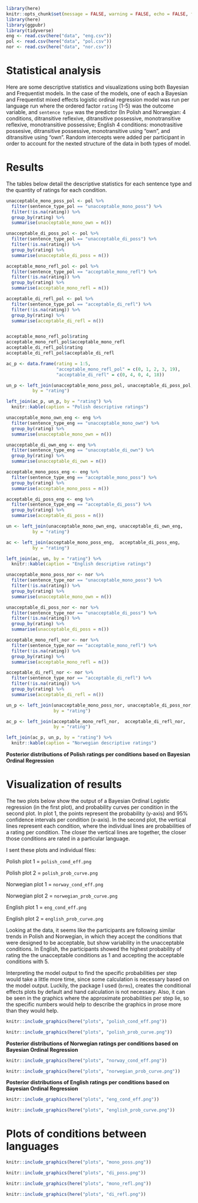 
```r
library(here)
knitr::opts_chunk$set(message = FALSE, warning = FALSE, echo = FALSE, fig.width = 7, fig.height = 6)
library(here)
library(ggpubr)
library(tidyverse)
eng <- read.csv(here("data", "eng.csv"))
pol <- read.csv(here("data", "pol.csv"))
nor <- read.csv(here("data", "nor.csv"))
```

# Statistical analysis
Here are some descriptive statistics and visualizations using both Bayesian and Frequentist models. In the case of the models, one of each a Bayesian and Frequentist mixed effects logistic ordinal regression model was run per language run where the ordered factor `rating` (1-5) was the outcome variable, and `sentence type` was the predictor (In Polish and Norwegian: 4 conditions, ditransitive reflexive, ditransitive possessive, monotransitive reflexive, monotransitive possessive; English 4 conditions: monotrasitive possesive, ditransitive possessive, monotransitive using "own", and ditransitive using "own". Random intercepts were added per participant in order to account for the nexted structure of the data in both types of model. 

# Results 

The tables below detail the descriptive statistics for each sentence type and the quantity of ratings for each condition. 

```r
unacceptable_mono_poss_pol <- pol %>% 
  filter(sentence_type_pol == "unacceptable_mono_poss") %>% 
  filter(!is.na(rating)) %>% 
  group_by(rating) %>%
  summarise(unacceptable_mono_own = n()) 

unacceptable_di_poss_pol <- pol %>% 
  filter(sentence_type_pol == "unacceptable_di_poss") %>% 
  filter(!is.na(rating)) %>% 
  group_by(rating) %>%
  summarise(unacceptable_di_poss = n()) 

acceptable_mono_refl_pol <- pol %>% 
  filter(sentence_type_pol == "acceptable_mono_refl") %>% 
  filter(!is.na(rating)) %>% 
  group_by(rating) %>%
  summarise(acceptable_mono_refl = n()) 

acceptable_di_refl_pol <- pol %>% 
  filter(sentence_type_pol == "acceptable_di_refl") %>%
  filter(!is.na(rating)) %>% 
  group_by(rating) %>%
  summarise(acceptable_di_refl = n()) 


acceptable_mono_refl_pol$rating
acceptable_mono_refl_pol$acceptable_mono_refl
acceptable_di_refl_pol$rating
acceptable_di_refl_pol$acceptable_di_refl

ac_p <- data.frame(rating = 1:5, 
                   "acceptable_mono_refl_pol" = c(0, 1, 2, 3, 19),
                   "acceptable_di_refl" = c(0, 4, 0, 4, 18))

un_p <- left_join(unacceptable_mono_poss_pol, unacceptable_di_poss_pol,
          by = "rating")
```


```r
left_join(ac_p, un_p, by = "rating") %>% 
  knitr::kable(caption = "Polish descriptive ratings")
```


```r
unacceptable_mono_own_eng <- eng %>% 
  filter(sentence_type_eng == "unacceptable_mono_own") %>% 
  group_by(rating) %>%
  summarise(unacceptable_mono_own = n()) 

unacceptable_di_own_eng <- eng %>% 
  filter(sentence_type_eng == "unacceptable_di_own") %>% 
  group_by(rating) %>%
  summarise(unacceptable_di_own = n()) 

acceptable_mono_poss_eng <- eng %>% 
  filter(sentence_type_eng == "acceptable_mono_poss") %>% 
  group_by(rating) %>%
  summarise(acceptable_mono_poss = n()) 

acceptable_di_poss_eng <- eng %>% 
  filter(sentence_type_eng == "acceptable_di_poss") %>% 
  group_by(rating) %>%
  summarise(acceptable_di_poss = n()) 

un <- left_join(unacceptable_mono_own_eng, unacceptable_di_own_eng,
          by = "rating")

ac <- left_join(acceptable_mono_poss_eng,  acceptable_di_poss_eng,
          by = "rating")

left_join(ac, un, by = "rating") %>% 
  knitr::kable(caption = "English descriptive ratings")
```

```r

unacceptable_mono_poss_nor <- nor %>% 
  filter(sentence_type_nor == "unacceptable_mono_poss") %>% 
  filter(!is.na(rating)) %>% 
  group_by(rating) %>%
  summarise(unacceptable_mono_own = n()) 

unacceptable_di_poss_nor <- nor %>% 
  filter(sentence_type_nor == "unacceptable_di_poss") %>% 
  filter(!is.na(rating)) %>% 
  group_by(rating) %>%
  summarise(unacceptable_di_poss = n()) 

acceptable_mono_refl_nor <- nor %>% 
  filter(sentence_type_nor == "acceptable_mono_refl") %>% 
  filter(!is.na(rating)) %>% 
  group_by(rating) %>%
  summarise(acceptable_mono_refl = n()) 

acceptable_di_refl_nor <- nor %>% 
  filter(sentence_type_nor == "acceptable_di_refl") %>%
  filter(!is.na(rating)) %>% 
  group_by(rating) %>%
  summarise(acceptable_di_refl = n()) 

un_p <- left_join(unacceptable_mono_poss_nor, unacceptable_di_poss_nor,
                  by = "rating")

ac_p <- left_join(acceptable_mono_refl_nor,  acceptable_di_refl_nor,
                  by = "rating")

left_join(ac_p, un_p, by = "rating") %>% 
  knitr::kable(caption = "Norwegian descriptive ratings")

```

**Posterior distributions of Polish ratings per conditions based on Bayesian Ordinal Regression**

# Visualization of results 

The two plots below show the output of a Bayesian Ordinal Logistic regression (in the first plot), and probability curves per condition in the second plot. In plot 1, the points represent the probability (y-axis) and 95% confidence intervals per condition (x-axis). In the second plot, the vertical lines represent each condition, where the individual lines are probabilities of a rating per condition. The closer the vertical lines are together, the closer those conditions are rated in a particular language.

I sent these plots and individual files: 

Polish plot 1 = `polish_cond_eff.png`

Polish plot 2 = `polish_prob_curve.png`

Norwegian plot 1 = `norway_cond_eff.png`

Norwegian plot 2 = `norwegian_prob_curve.png`

English plot 1 = `eng_cond_eff.png`

English plot 2 = `english_prob_curve.png`

Looking at the data, it seems like the participants are following similar trends in Polish and Norwegian, in which they accept the conditions that were designed to be acceptable, but show variability in the unacceptable conditions. In English, the participants showed the highest probability of rating the  the unacceptable conditions as 1 and accepting the acceptable conditions with 5. 

Interpreting the model output to find the specific probabilities per step would take a little more time, since some calculation is necessary based on the model output. Luckily, the package I used (`brms`), creates the conditional effects plots by default and hand calculation is not necessary. Also, it can be seen in the graphics where the approximate probabilities per step lie, so the specific numbers would help to describe the graphics in prose more than they would help.

```r
knitr::include_graphics(here("plots", "polish_cond_eff.png"))
```

```r
knitr::include_graphics(here("plots", "polish_prob_curve.png"))
````

**Posterior distributions of Norwegian ratings per conditions based on Bayesian Ordinal Regression**
```r
knitr::include_graphics(here("plots", "norway_cond_eff.png"))
```

```r
knitr::include_graphics(here("plots", "norwegian_prob_curve.png"))
````


**Posterior distributions of English ratings per conditions based on Bayesian Ordinal Regression**
```r
knitr::include_graphics(here("plots", "eng_cond_eff.png"))
```

```r
knitr::include_graphics(here("plots", "english_prob_curve.png"))
````



# Plots of conditions between languages 

```r
knitr::include_graphics(here("plots", "mono_poss.png"))
````

```r
knitr::include_graphics(here("plots", "di_poss.png"))
````

```r
knitr::include_graphics(here("plots", "mono_refl.png"))
````

```r
knitr::include_graphics(here("plots", "di_refl.png"))
````